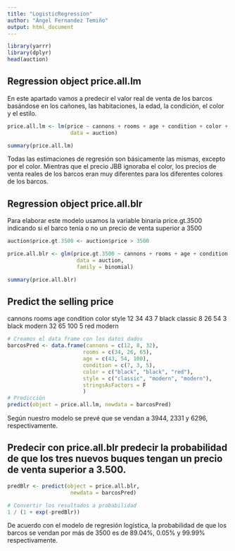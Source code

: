 ```yaml
---
title: "LogisticRegression"
author: "Ángel Fernandez Temiño"
output: html_document
---
```


```r
library(yarrr)
library(dplyr)
head(auction)
```

## Regression object price.all.lm 

En este apartado vamos a predecir el valor real de venta de los barcos basándose en los cañones, las habitaciones, la edad, la condición, el color y el estilo. 

```r
price.all.lm <- lm(price ~ cannons + rooms + age + condition + color + style,
                    data = auction)

summary(price.all.lm)
```
Todas las estimaciones de regresión son básicamente las mismas, excepto por el color. Mientras que el precio JBB ignoraba el color, los precios de venta reales de los barcos eran muy diferentes para los diferentes colores de los barcos.

## Regression object  price.all.blr

Para elaborar este modelo usamos la variable binaria price.gt.3500 indicando si el barco tenía o no un precio de venta superior a 3500

```r
auction$price.gt.3500 <- auction$price > 3500

price.all.blr <- glm(price.gt.3500 ~ cannons + rooms + age + condition + color + style,
                      data = auction,
                      family = binomial)

summary(price.all.blr)
```

## Predict the selling price

cannons	rooms	age	condition	color	style
  12	   34	   43	     7	  black	classic
   8	   26	   54	     3	  black	modern
  32	   65	  100	     5	   red	modern

```r
# Creamos el data frame con los datos dados
barcosPred <- data.frame(cannons = c(12, 8, 32),
                        rooms = c(34, 26, 65),
                        age = c(43, 54, 100),
                        condition = c(7, 3, 5),
                        color = c("black", "black", "red"),
                        style = c("classic", "modern", "modern"),
                        stringsAsFactors = F
                        )
# Predicción
predict(object = price.all.lm, newdata = barcosPred)
```

Según nuestro modelo se prevé que se vendan a 3944, 2331 y 6296, respectivamente.


## Predecir con price.all.blr predecir la probabilidad de que los tres nuevos buques tengan un precio de venta superior a 3.500.

```r
predBlr <- predict(object = price.all.blr,
                    newdata = barcosPred)

# Convertir los resultados a probabilidad
1 / (1 + exp(-predBlr))
```

De acuerdo con el modelo de regresión logística, la probabilidad de que los barcos se vendan por más de 3500 es de 89.04%, 0.05% y 99.99% respectivamente.







